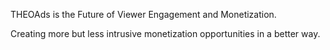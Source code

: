 THEOAds is the Future of Viewer Engagement and Monetization.

Creating more but less intrusive monetization opportunities in a better way.
